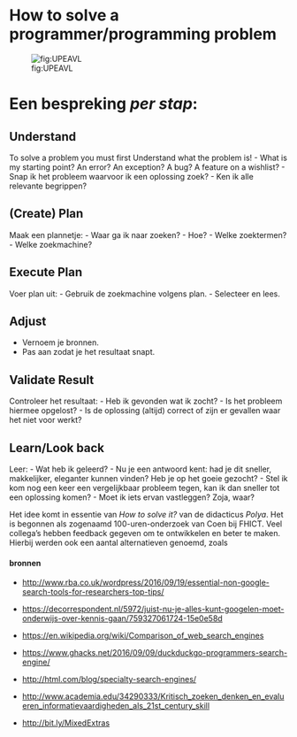 # How to solve a programmer/programming problem


![fig:UPEAVL](figures/UPEAVL.png "Programmer Search Scheme")

# Een bespreking *per stap*:

## Understand
To solve a problem you must first Understand what the problem is!
- What is my starting point? An error? An exception? A bug? A feature on a wishlist?
- Snap ik het probleem waarvoor ik een oplossing zoek?
- Ken ik alle relevante begrippen?


## (Create) Plan
Maak een plannetje:
- Waar ga ik naar zoeken?
- Hoe?
- Welke zoektermen?
- Welke zoekmachine?


## Execute Plan
Voer plan uit:
- Gebruik de zoekmachine volgens plan.
- Selecteer en lees.


## Adjust
- Vernoem je bronnen.
- Pas aan zodat je het resultaat snapt.


## Validate Result
Controleer het resultaat:
- Heb ik gevonden wat ik zocht?
- Is het probleem hiermee opgelost?
- Is de oplossing (altijd) correct of zijn er gevallen waar het niet voor werkt?



## Learn/Look back
Leer:
- Wat heb ik geleerd?
- Nu je een antwoord kent: had je dit sneller, makkelijker, eleganter kunnen vinden? Heb je op het goeie gezocht?
- Stel ik kom nog een keer een vergelijkbaar probleem tegen, kan ik dan sneller tot een oplossing komen?
- Moet ik iets ervan vastleggen? Zoja, waar?


Het idee komt in essentie van *How to solve it?* van de didacticus *Polya*.
Het is begonnen als zogenaamd 100-uren-onderzoek van Coen bij FHICT.
Veel collega's hebben feedback gegeven om te ontwikkelen en beter te maken.
Hierbij werden ook een aantal alternatieven genoemd, zoals

#### bronnen

+ [http://www.rba.co.uk/wordpress/2016/09/19/essential-non-google-search-tools-for-researchers-top-tips/](http://www.rba.co.uk/wordpress/2016/09/19/essential-non-google-search-tools-for-researchers-top-tips/)

+ [https://decorrespondent.nl/5972/juist-nu-je-alles-kunt-googelen-moet-onderwijs-over-kennis-gaan/759327061724-15e0e58d](https://decorrespondent.nl/5972/juist-nu-je-alles-kunt-googelen-moet-onderwijs-over-kennis-gaan/759327061724-15e0e58d)

+ [https://en.wikipedia.org/wiki/Comparison_of_web_search_engines](https://en.wikipedia.org/wiki/Comparison_of_web_search_engines)

+ [https://www.ghacks.net/2016/09/09/duckduckgo-programmers-search-engine/](https://www.ghacks.net/2016/09/09/duckduckgo-programmers-search-engine/)

+ [http://html.com/blog/specialty-search-engines/](http://html.com/blog/specialty-search-engines/)

+ [http://www.academia.edu/34290333/Kritisch_zoeken_denken_en_evalueren_informatievaardigheden_als_21st_century_skill](http://www.academia.edu/34290333/Kritisch_zoeken_denken_en_evalueren_informatievaardigheden_als_21st_century_skill)

+ [http://bit.ly/MixedExtras](http://bit.ly/MixedExtras)

